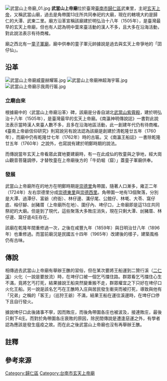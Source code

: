 {{NoteTA
|1=zh:庄;zh-hant:庄}}
{{Coord|22.91735|120.28038|display=title}}
{{東亞廟宇
| name = 武當山上帝廟
| img = File:武當山上帝廟.jpg
| img_capt = 
| image_width = 250px
| location = {{ROC-TW}}[[臺南市|臺南市]][[歸仁區|歸仁區]]武東里武東二街42巷200號
| god = [[玄天上帝|玄天上帝]]
| type = 
| struct = 
| open_year =明弘治十八年（1505年）或<br>清乾隆廿五年（1760年）{{r|上帝爺}}
| cere_date = 
}}
[[File:武當山上帝廟_01.jpg|thumb]]
'''武當山上帝廟'''位於臺灣[[臺南市|臺南市]][[歸仁區|歸仁區]]武東里，主祀[[玄天上帝|玄天上帝]]，又稱武當山廟，過去是角帶圍13庄所共同奉祀的大廟，現在的轄境大約是歸仁的大潭、武東二里{{r|上帝爺}}{{r|神明傳說}}{{r|王船}}。廟方沿革宣稱該廟建於明弘治十八年（1505年），是臺灣最早的玄天上帝廟，但也有人認為明中葉來臺活動的漢人不多，且大多在沿海活動，對此說法表示有待商榷{{r|上帝爺}}{{r|神明傳說}}。

廟之西北有一[[童子軍廟|童子軍廟]]，廟中供奉的童子軍元帥據說是過去與玄天上帝爭地的「囝仔仙」{{r|上帝爺}}{{r|神明傳說}}。

== 沿革 ==
[[File:武當山上帝廟威靈赫耀匾.jpg|thumb]]
[[File:武當山上帝廟神超海宇匾.jpg|thumb]]
[[File:武當山上帝廟示我周行匾.jpg|thumb]]
=== 立廟由來 ===
根據廟中的〈武當山上帝廟沿革〉碑，該廟是分香自湖北[[武當山|武當山]][[紫霄宮|紫霄殿]]，建於明弘治十八年（1505年），是臺灣最早的玄天上帝廟{{r|沿}}。《南瀛神明傳說誌》一書對此說法表示當時漢人來臺人數不多，且多在沿海地區活動，此一創建年代仍有待商榷{{r|神明傳說}}。《臺南上帝爺信仰研究》則寫說另有說法認為該廟是創建於清乾隆廿五年（1760年），而廟中仍有乾隆廿七年（1762年）時的古匾{{r|上帝爺}}{{r|王船}}。又《南瀛王船誌》一書除乾隆廿五年（1760年）之說外，也寫說有建於明鄭時期的說法{{r|王船}}。

而傳說當年玄天上帝看眾此寶地要建廟時，有一在此成仙的牧童與之爭地，經大崗山觀音菩薩調停，才替牧童在上帝廟後方的「牛奶堀（窟）」蓋童子軍廟供奉{{r|上帝爺}}{{r|神明傳說}}。

=== 發展 ===
武當山上帝廟所在的地方在明鄭時期是[[崇德里_(堡里)|崇德里]]角帶圍，隨著人口漸多，雍正二年（1724年）左右崇德里分成[[崇德東里|崇德東里]]與[[崇德西里|崇德西里]]{{r|神明傳說}}。角帶圍一地有13個聚落，分別是大潭、過潭仔、富爺（府衙）、林仔邊、溝仔尾、公館仔、林墘、大苓、窩仔底、榕仔腳、刣豬厝（上帝廟所在地）、圍仔內、埤仔口，上帝廟即是這13庄共同祭祀的大廟{{r|上帝爺}}{{r|神明傳說}}{{r|王船}}。但是到了現代，這些聚落大多敗庄消失，現在只剩大潭、刣豬厝、林仔邊、窩仔底4庄存在{{r|上帝爺}}{{r|神明傳說}}{{r|王船}}。

該廟在乾隆年間{{NoteTag|《終戰前歸仁市街之發展》寫說是在乾隆二十年（1755年）{{r|簡}}。}}重修過一次，之後在咸豐九年（1859年）與日明治廿八年（1896年）也重修過{{r|簡}}。而當前廟況是民國五十四年（1965年）改建後的樣子，建築風格仍有古味{{r|上帝爺}}{{r|王船}}。

== 傳說 ==
相傳過去武當山上帝廟有舉辦王醮的習俗，但在某次要將王船運到二贊行溪（[[二仁溪|二仁溪]]）火化（一說是要放流{{r|王船}}）時，在埤仔口被一個乞丐{{NoteTag|一說是該名乞丐俗稱「狀元公」{{r|王船}}，另一說是這名乞丐來自「狀元府」{{r|神明傳說}}。}}擋住路{{r|神明傳說}}。群眾看乞丐擋住心生不滿，竟將乞丐打死，結果據說王船突然變重搬不走，群眾權宜之下只好在埤仔口火化王船{{r|神明傳說}}。另一說是該名乞丐在王醮時入庄與居民發生衝突而被打死，導致與他有「兄弟」之稱的「客王」（巡狩王爺）不滿，結果王船在運往溪邊時，在埤仔口停下且自行發火{{r|王船}}。

據說埤仔口此後諸事不寧，因而敗庄，而後角帶圍各庄也被波及，接連敗庄，最後只剩下4庄{{r|神明傳說}}。而對於角帶圍各庄衰敗的原因，除民間傳說是遭逢惡運之外，有學者認為應該是發生瘟疫之故{{r|神明傳說}}。而在此之後武當山上帝廟也沒有再舉辦王醮{{r|王船}}。

== 註釋 ==
{{NoteFoot}}

== 參考來源 ==
{{reflist|refs=
<ref name="上帝爺">{{cite book|author=張溪南、黄明漢 |title=《臺南上帝爺信仰研究》 |publisher=臺南市政府文化局 |isbn=978-986-03-9420-7 |date=2013-12 |pages=頁261、262}}</ref>
<ref name="神明傳說">{{cite book|author=許書銘、簡辰全、洪郁程 |title=《南瀛神明傳說誌》|publisher=臺南縣政府 |isbn=978-986-02-3581-4 |date=2010-06 |pages=頁321－325}}</ref>
<ref name="沿">〈武當山上帝廟沿革〉碑. 2003</ref>
<ref name="王船">{{cite book|author=黃文博 |title=《南瀛王船誌》|publisher=臺南縣文化局 |isbn=957-02-5454-8 |date=2000-02 |pages=頁331─347}}</ref>
<ref name="簡">{{cite book|author=簡辰全 |title=《終戰前歸仁市街之發展》 |publisher=臺南縣政府  |isbn=978-986-02-6155-4 |date=2010-12 |pages=頁163 }}</ref>
}}

[[Category:歸仁區|Category:歸仁區]]
[[Category:台南市玄天上帝廟|Category:台南市玄天上帝廟]]